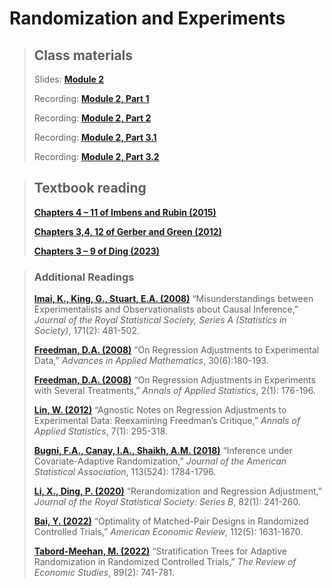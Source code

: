 # Randomization and Experiments

> ## Class materials
>
> Slides: [**Module 2**](https://drive.google.com/file/d/1lseBc7nuJOFFTBKwjDdK7OLf0CLr3_10/view?usp=sharing)
>
> Recording: [**Module 2, Part 1**](https://drive.google.com/file/d/1wErHXrtNyNShwPopbw3hP-HVeacAsWnG/view?usp=sharing)
>
> Recording: [**Module 2, Part 2**](https://drive.google.com/file/d/1KOLegphN5jam400vLdSHpCix1zAEQ5GX/view?usp=sharing)
>
> Recording: [**Module 2, Part 3.1**](https://drive.google.com/file/d/13ryJRwsqCHarG7dpt0qmF9zNyFUYU7FO/view?usp=sharing)
>
> Recording: [**Module 2, Part 3.2**](https://drive.google.com/file/d/1_202XB9dxEPqedpgHlM82Z7df7tsq44l/view?usp=sharing)

> ## Textbook reading
>
> [**Chapters 4 -- 11 of Imbens and Rubin (2015)**](https://www.cambridge.org/core/books/causal-inference-for-statistics-social-and-biomedical-sciences/71126BE90C58F1A431FE9B2DD07938AB)
>
> [**Chapters 3,4, 12 of Gerber and Green (2012)**](https://wwnorton.com/books/9780393979954) 
>
> [**Chapters 3 -- 9 of Ding (2023)**](https://www.routledge.com/A-First-Course-in-Causal-Inference/Ding/p/book/9781032758626)


> ### Additional Readings
>
> [**Imai, K., King, G., Stuart, E.A. (2008)**](https://www.jstor.org/stable/30130768) "Misunderstandings between Experimentalists and Observationalists about Causal Inference," *Journal of the Royal Statistical Society, Series A (Statistics in Society)*, 171(2): 481-502.
>
> [**Freedman, D.A. (2008)**](https://www.sciencedirect.com/science/article/pii/S019688580700005X) "On Regression Adjustments to Experimental Data," *Advances in Applied Mathematics*, 30(6):180-193.
>
> [**Freedman, D.A. (2008)**](https://www.jstor.org/stable/30244182) "On Regression Adjustments in Experiments with Several Treatments," *Annals of Applied Statistics*, 2(1): 176-196.
>
> [**Lin, W. (2012)**](https://www.jstor.org/stable/23566512) "Agnostic Notes on Regression Adjustments to Experimental Data: Reexamining Freedman's Critique," *Annals of Applied Statistics*, 7(1): 295-318.
>
> [**Bugni, F.A., Canay, I.A., Shaikh, A.M. (2018)**](https://www.tandfonline.com/doi/full/10.1080/01621459.2017.1375934) "Inference under Covariate-Adaptive Randomization," *Journal of the American Statistical Association*, 113(524): 1784-1796.
>
> [**Li, X., Ding, P. (2020)**](https://academic.oup.com/jrsssb/article/82/1/241/7056044) "Rerandomization and Regression Adjustment," *Journal of the Royal Statistical Society: Series B*, 82(1): 241-260.
>
> [**Bai, Y. (2022)**](https://www.aeaweb.org/articles?id=10.1257/aer.20201856) "Optimality of Matched-Pair Designs in Randomized Controlled Trials," *American Economic Review*, 112(5): 1631-1670.
>
> [**Tabord-Meehan, M. (2022)**](https://academic.oup.com/restud/article-abstract/90/5/2646/6931814?redirectedFrom=fulltext&login=false) "Stratification Trees for Adaptive Randomization in Randomized Controlled Trials," *The Review of Economic Studies*, 89(2): 741-781.


